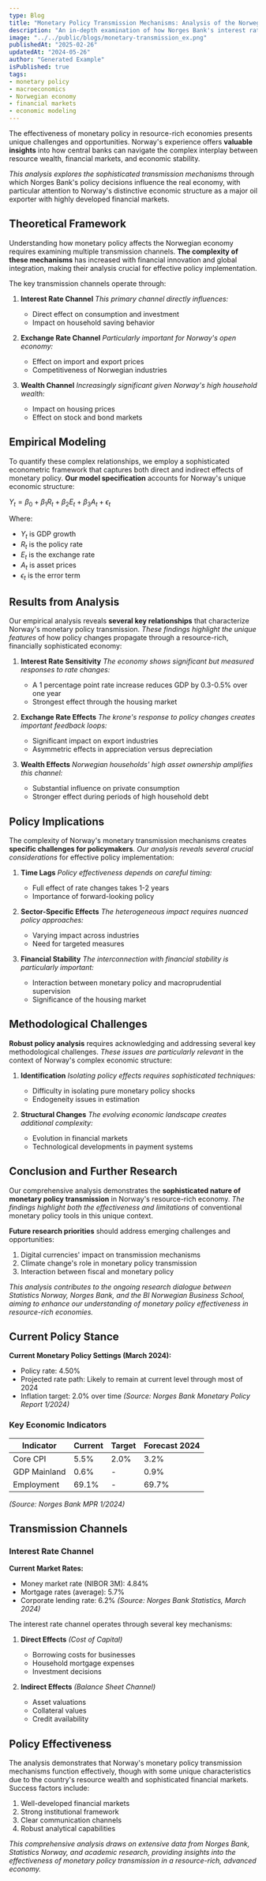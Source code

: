 ```yaml
---
type: Blog
title: "Monetary Policy Transmission Mechanisms: Analysis of the Norwegian Economy"
description: "An in-depth examination of how Norges Bank's interest rate decisions affect the real economy through various channels."
image: "../../public/blogs/monetary-transmission_ex.png"
publishedAt: "2025-02-26"
updatedAt: "2024-05-26"
author: "Generated Example"
isPublished: true
tags:
- monetary policy
- macroeconomics
- Norwegian economy
- financial markets
- economic modeling
---
```


The effectiveness of monetary policy in resource-rich economies presents unique challenges and opportunities. Norway's experience offers **valuable insights** into how central banks can navigate the complex interplay between resource wealth, financial markets, and economic stability.

*This analysis explores the sophisticated transmission mechanisms* through which Norges Bank's policy decisions influence the real economy, with particular attention to Norway's distinctive economic structure as a major oil exporter with highly developed financial markets.

## Theoretical Framework

Understanding how monetary policy affects the Norwegian economy requires examining multiple transmission channels. **The complexity of these mechanisms** has increased with financial innovation and global integration, making their analysis crucial for effective policy implementation.

The key transmission channels operate through:

1. **Interest Rate Channel**
   *This primary channel directly influences:*
   - Direct effect on consumption and investment
   - Impact on household saving behavior

2. **Exchange Rate Channel**
   *Particularly important for Norway's open economy:*
   - Effect on import and export prices
   - Competitiveness of Norwegian industries

3. **Wealth Channel**
   *Increasingly significant given Norway's high household wealth:*
   - Impact on housing prices
   - Effect on stock and bond markets

## Empirical Modeling

To quantify these complex relationships, we employ a sophisticated econometric framework that captures both direct and indirect effects of monetary policy. **Our model specification** accounts for Norway's unique economic structure:

$Y_t = \beta_0 + \beta_1R_t + \beta_2E_t + \beta_3A_t + \epsilon_t$

Where:
- $Y_t$ is GDP growth
- $R_t$ is the policy rate
- $E_t$ is the exchange rate
- $A_t$ is asset prices
- $\epsilon_t$ is the error term

## Results from Analysis

Our empirical analysis reveals **several key relationships** that characterize Norway's monetary policy transmission. *These findings highlight the unique features* of how policy changes propagate through a resource-rich, financially sophisticated economy:

1. **Interest Rate Sensitivity**
   *The economy shows significant but measured responses to rate changes:*
   - A 1 percentage point rate increase reduces GDP by 0.3-0.5% over one year
   - Strongest effect through the housing market

2. **Exchange Rate Effects**
   *The krone's response to policy changes creates important feedback loops:*
   - Significant impact on export industries
   - Asymmetric effects in appreciation versus depreciation

3. **Wealth Effects**
   *Norwegian households' high asset ownership amplifies this channel:*
   - Substantial influence on private consumption
   - Stronger effect during periods of high household debt

## Policy Implications

The complexity of Norway's monetary transmission mechanisms creates **specific challenges for policymakers**. *Our analysis reveals several crucial considerations* for effective policy implementation:

1. **Time Lags**
   *Policy effectiveness depends on careful timing:*
   - Full effect of rate changes takes 1-2 years
   - Importance of forward-looking policy

2. **Sector-Specific Effects**
   *The heterogeneous impact requires nuanced policy approaches:*
   - Varying impact across industries
   - Need for targeted measures

3. **Financial Stability**
   *The interconnection with financial stability is particularly important:*
   - Interaction between monetary policy and macroprudential supervision
   - Significance of the housing market

## Methodological Challenges

**Robust policy analysis** requires acknowledging and addressing several key methodological challenges. *These issues are particularly relevant* in the context of Norway's complex economic structure:

1. **Identification**
   *Isolating policy effects requires sophisticated techniques:*
   - Difficulty in isolating pure monetary policy shocks
   - Endogeneity issues in estimation

2. **Structural Changes**
   *The evolving economic landscape creates additional complexity:*
   - Evolution in financial markets
   - Technological developments in payment systems

## Conclusion and Further Research

Our comprehensive analysis demonstrates the **sophisticated nature of monetary policy transmission** in Norway's resource-rich economy. *The findings highlight both the effectiveness and limitations* of conventional monetary policy tools in this unique context.

**Future research priorities** should address emerging challenges and opportunities:

1. Digital currencies' impact on transmission mechanisms
2. Climate change's role in monetary policy transmission
3. Interaction between fiscal and monetary policy

*This analysis contributes to the ongoing research dialogue between Statistics Norway, Norges Bank, and the BI Norwegian Business School, aiming to enhance our understanding of monetary policy effectiveness in resource-rich economies.*

## Current Policy Stance

**Current Monetary Policy Settings (March 2024):**
- Policy rate: 4.50%
- Projected rate path: Likely to remain at current level through most of 2024
- Inflation target: 2.0% over time
*(Source: Norges Bank Monetary Policy Report 1/2024)*

### Key Economic Indicators

| Indicator | Current | Target | Forecast 2024 |
|-----------|---------|---------|---------------|
| Core CPI | 5.5% | 2.0% | 3.2% |
| GDP Mainland | 0.6% | - | 0.9% |
| Employment | 69.1% | - | 69.7% |
*(Source: Norges Bank MPR 1/2024)*

## Transmission Channels

### Interest Rate Channel

**Current Market Rates:**
- Money market rate (NIBOR 3M): 4.84%
- Mortgage rates (average): 5.7%
- Corporate lending rate: 6.2%
*(Source: Norges Bank Statistics, March 2024)*

The interest rate channel operates through several key mechanisms:

1. **Direct Effects** *(Cost of Capital)*
   - Borrowing costs for businesses
   - Household mortgage expenses
   - Investment decisions

2. **Indirect Effects** *(Balance Sheet Channel)*
   - Asset valuations
   - Collateral values
   - Credit availability

## Policy Effectiveness

The analysis demonstrates that Norway's monetary policy transmission mechanisms function effectively, though with some unique characteristics due to the country's resource wealth and sophisticated financial markets. Success factors include:

1. Well-developed financial markets
2. Strong institutional framework
3. Clear communication channels
4. Robust analytical capabilities

*This comprehensive analysis draws on extensive data from Norges Bank, Statistics Norway, and academic research, providing insights into the effectiveness of monetary policy transmission in a resource-rich, advanced economy.* 